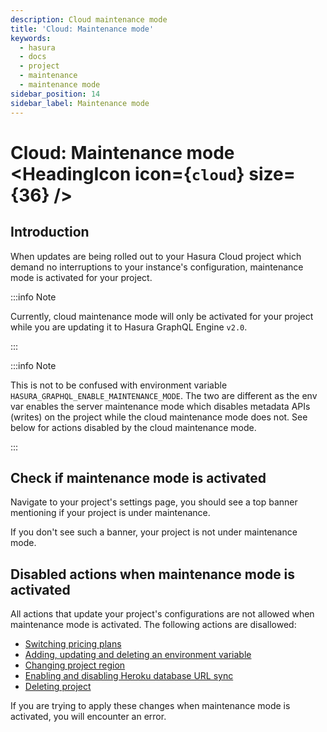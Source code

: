 ```yaml
---
description: Cloud maintenance mode
title: 'Cloud: Maintenance mode'
keywords:
  - hasura
  - docs
  - project
  - maintenance
  - maintenance mode
sidebar_position: 14
sidebar_label: Maintenance mode
---
```



# Cloud: Maintenance mode <HeadingIcon icon={`cloud`} size={36} />

## Introduction

When updates are being rolled out to your Hasura Cloud project which demand no interruptions to your instance's
configuration, maintenance mode is activated for your project.

:::info Note

Currently, cloud maintenance mode will only be activated for your project while you are updating it to Hasura GraphQL
Engine `v2.0`.

:::

:::info Note

This is not to be confused with environment variable `HASURA_GRAPHQL_ENABLE_MAINTENANCE_MODE`. The two are different as
the env var enables the server maintenance mode which disables metadata APIs (writes) on the project while the cloud
maintenance mode does not. See below for actions disabled by the cloud maintenance mode.

:::

## Check if maintenance mode is activated

Navigate to your project's settings page, you should see a top banner mentioning if your project is under maintenance.

<Thumbnail src='/img/graphql/cloud/projects/maintenance-mode.png' alt='Project with maintenance mode activated' />

If you don't see such a banner, your project is not under maintenance mode.

## Disabled actions when maintenance mode is activated

All actions that update your project's configurations are not allowed when maintenance mode is activated. The following
actions are disallowed:

- [Switching pricing plans](/projects/pricing.mdx)
- [Adding, updating and deleting an environment variable](/projects/env-vars.mdx)
- [Changing project region](/projects/regions.mdx)
- [Enabling and disabling Heroku database URL sync](/projects/heroku-url-sync.mdx)
- [Deleting project](/projects/delete.mdx)

If you are trying to apply these changes when maintenance mode is activated, you will encounter an error.
